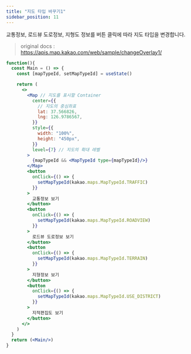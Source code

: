 ```yaml
---
title: "지도 타입 바꾸기1"
sidebar_position: 11
---
```


교통정보, 로드뷰 도로정보, 지형도 정보를 버튼 클릭에 따라 지도 타입을 변경합니다.

> original docs : https://apis.map.kakao.com/web/sample/changeOverlay1/

```jsx live
function(){
  const Main = () => {
    const [mapTypeId, setMapTypeId] = useState()

    return (
      <>
        <Map // 지도를 표시할 Container
          center={{
            // 지도의 중심좌표
            lat: 37.566826,
            lng: 126.9786567,
          }}
          style={{
            width: "100%",
            height: "450px",
          }}
          level={7} // 지도의 확대 레벨
        >
          {mapTypeId && <MapTypeId type={mapTypeId}/>}
        </Map>
        <button
          onClick={() => {
            setMapTypeId(kakao.maps.MapTypeId.TRAFFIC)
          }}
        >
          교통정보 보기
        </button>
        <button
          onClick={() => {
            setMapTypeId(kakao.maps.MapTypeId.ROADVIEW)
          }}
        >
          로드뷰 도로정보 보기
        </button>
        <button
          onClick={() => {
            setMapTypeId(kakao.maps.MapTypeId.TERRAIN)
          }}
        >
          지형정보 보기
        </button>
        <button
          onClick={() => {
            setMapTypeId(kakao.maps.MapTypeId.USE_DISTRICT)
          }}
        >
          지적편집도 보기
        </button>
      </>
    )
  }
  return (<Main/>)
}
```
